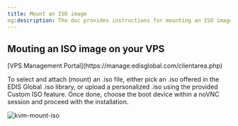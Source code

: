 ```yaml
---
title: Mount an ISO image
og:description: The doc provides instructions for mounting an ISO image on an EDIS VPS through the VPS Management Portal.
---
```



## Mouting an ISO image on your VPS

<Steps>
  <Step title='Log in to your'>
    [VPS Management Portal](https://manage.edisglobal.com/clientarea.php)
  </Step>
  <Step title='Locate your VPS in the Services tab' />
  <Step title='and then click "Mount ISO"...' />
</Steps>

To select and attach (mount) an .iso file, either pick an .iso offered in the EDIS Global .iso library, or upload a personalized .iso using the provided Custom ISO feature. Once done, choose the boot device within a noVNC session and proceed with the installation.

<CtaButton label='VNC, noVNC' link='./enable-vnc-server' />

<CtaButton label='Custom ISO' link='./provide-a-custom-iso-image' />

![kvm-mount-iso](/assets/N2DipmB8Wg86X_7OhkqhX_kvm-mount-iso.png "KVM Mount iso")
